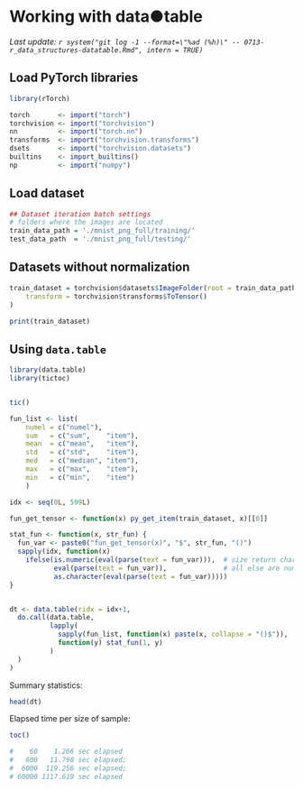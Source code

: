 # Working with data●table

_Last update: `r system("git log -1 --format=\"%ad (%h)\" -- 0713-r_data_structures-datatable.Rmd", intern = TRUE)`_

## Load PyTorch libraries

```r
library(rTorch)

torch       <- import("torch")
torchvision <- import("torchvision")
nn          <- import("torch.nn")
transforms  <- import("torchvision.transforms")
dsets       <- import("torchvision.datasets")
builtins    <- import_builtins()
np          <- import("numpy")
```

## Load dataset

```r
## Dataset iteration batch settings
# folders where the images are located
train_data_path = './mnist_png_full/training/'
test_data_path  = './mnist_png_full/testing/'
```

## Datasets without normalization

```r
train_dataset = torchvision$datasets$ImageFolder(root = train_data_path, 
    transform = torchvision$transforms$ToTensor()
)

print(train_dataset)
```


## Using `data.table`



```r
library(data.table)
library(tictoc)


tic()

fun_list <- list(
    numel = c("numel"),
    sum   = c("sum",    "item"),
    mean  = c("mean",   "item"),
    std   = c("std",    "item"),
    med   = c("median", "item"),
    max   = c("max",    "item"),
    min   = c("min",    "item")
    )

idx <- seq(0L, 599L)

fun_get_tensor <- function(x) py_get_item(train_dataset, x)[[0]]

stat_fun <- function(x, str_fun) {
  fun_var <- paste0("fun_get_tensor(x)", "$", str_fun, "()")
  sapply(idx, function(x) 
    ifelse(is.numeric(eval(parse(text = fun_var))),  # size return character
           eval(parse(text = fun_var)),              # all else are numeric
           as.character(eval(parse(text = fun_var)))))
}  


dt <- data.table(ridx = idx+1,
  do.call(data.table, 
          lapply(
            sapply(fun_list, function(x) paste(x, collapse = "()$")), 
            function(y) stat_fun(1, y)
          )
  )
)
```



Summary statistics:
```r
head(dt)
```

Elapsed time per size of sample:
```r
toc()

#    60    1.266 sec elapsed
#   600   11.798 sec elapsed;
#  6000  119.256 sec elapsed;
# 60000 1117.619 sec elapsed
```

